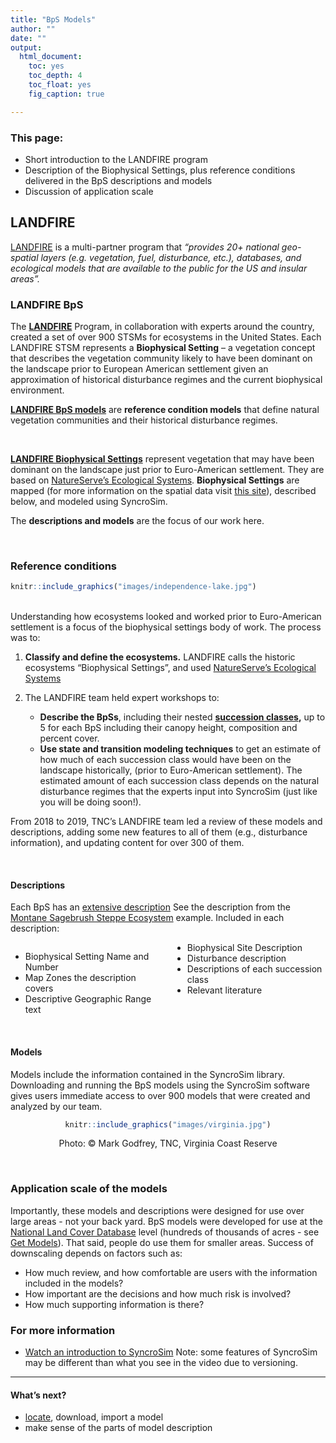 ```yaml
---
title: "BpS Models"
author: ""
date: ""
output:
  html_document:
    toc: yes
    toc_depth: 4
    toc_float: yes
    fig_caption: true

---
```

### This page:
+ Short introduction to the LANDFIRE program
+ Description of the Biophysical Settings, plus reference conditions delivered in the BpS descriptions and models
+ Discussion of application scale

## LANDFIRE
[LANDFIRE](https://www.landfire.gov/){target='blank'} is a multi-partner program that *"provides 20+ national geo-spatial layers (e.g. vegetation, fuel, disturbance, etc.), databases, and ecological models that are available to the public for the US and insular areas".*  

<style>
div.blue { background-color:#E4EEF4; border-radius: 5px; padding: 20px;}
</style>
<div class = "blue">
### LANDFIRE BpS
The **[LANDFIRE](https://www.landfire.gov/){target='blank'}** Program, in collaboration with experts around the country, created a set of over 900 STSMs for ecosystems in the United States. Each LANDFIRE STSM represents a **Biophysical Setting** – a vegetation concept that describes the vegetation community likely to have been dominant on the landscape prior to European American settlement given an approximation of historical disturbance regimes and the current biophysical environment. 

**[LANDFIRE BpS models](https://www.landfire.gov/bps-models.php){target='blank'}** are **reference condition models** that define natural vegetation communities and their historical disturbance regimes. 
</div>
<br>

**[LANDFIRE Biophysical Settings](https://www.landfire.gov/bps.php){target='blank'}** represent vegetation that may have been dominant on the landscape just prior to Euro-American settlement. They are based on [NatureServe's Ecological Systems](https://www.natureserve.org/conservation-tools/terrestrial-ecological-systems-united-states){target='blank'}. 
**Biophysical Settings** are mapped (for more information on the spatial data visit [this site](https://www.landfire.gov/bps.php){target='blank'}), described below, and modeled using SyncroSim.  

The **descriptions and models** are the focus of our work here.

<br>

### Reference conditions

```{=html}
<style type="text/css">
  .figure {
    float: right;
    width: 65%;
    padding: 10px;
    text-align: center;
  }
</style>
```


```r
knitr::include_graphics("images/independence-lake.jpg")

```

<br>
Understanding how ecosystems looked and worked prior to Euro-American settlement is a focus of the biophysical settings body of work. The process was to:

1. **Classify and define the ecosystems.** LANDFIRE calls the historic ecosystems "Biophysical Settings", and used [NatureServe's Ecological Systems](https://www.natureserve.org/conservation-tools/terrestrial-ecological-systems-united-states){target='blank'}

2. The LANDFIRE team held expert workshops to:
    * **Describe the BpSs**, including their nested **[succession classes](https://www.landfire.gov/sclass.php){target='blank'},** up to 5 for each BpS including their canopy height, composition and percent cover. 
    * **Use state and transition modeling techniques** to get an estimate of how much of each succession class would have been on the landscape historically, (prior to Euro-American settlement). The estimated amount of each succession class depends on the natural disturbance regimes that the experts input into SyncroSim (just like you will be doing soon!).
    
From 2018 to 2019, TNC's LANDFIRE team led a review of these models and descriptions, adding some new features to all of them (e.g., disturbance information), and updating content for over 300 of them.  


<br>

#### Descriptions
Each BpS has an [extensive description](http://landfirereview.org/search.php){target='blank'} See the description from the [Montane Sagebrush Steppe Ecosystem](http://landfirereview.org/search.php?q=Montane%20Sage%20Steppe&hPP=20&idx=lf_landfire_dev&p=0&is_v=1){target='blank'} example. Included in each description:

<style>
  .col2 {
    columns: 2 200px;         /* number of columns and width in pixels*/
    -webkit-columns: 2 200px; /* chrome, safari */
    -moz-columns: 2 200px;    /* firefox */
  }

</style>


<div class="col2">
* Biophysical Setting Name and Number
* Map Zones the description covers
* Descriptive Geographic Range text
* Biophysical Site Description
* Disturbance description
* Descriptions of each succession class
* Relevant literature

</div>
 <br>

#### Models

Models include the information contained in the SyncroSim library. Downloading and running the BpS models using the SyncroSim software gives users immediate access to over 900 models that were created and analyzed by our team. 

<center>
```r
knitr::include_graphics("images/virginia.jpg")

```

Photo: © Mark Godfrey, TNC, Virginia Coast Reserve
</center>
<br>

### Application scale of the models

Importantly, these models and descriptions were designed for use over large areas - not your back yard. BpS models were developed for use at the [National Land Cover Database](https://www.landfire.gov/national_veg_models_op2.php){target='blank'} level (hundreds of thousands of acres - see [Get Models](./GetModels.html)). That said, people do use them for smaller areas. Success of downscaling depends on factors such as:

+ How much review, and how comfortable are users with the information included in the models?
+ How important are the decisions and how much risk is involved?
+ How much supporting information is there?
<br>

### For more information
*  [Watch an introduction to SyncroSim](https://www.youtube.com/watch?v=e1BBcbImrrM&list=PLDFF9036BBFE46CE6&index=6&t=0s) Note: some features of SyncroSim may be different than what you see in the video due to versioning.

____________

#### What's next?
+ [locate](./GetModels.html), download, import a model
+ make sense of the parts of model description